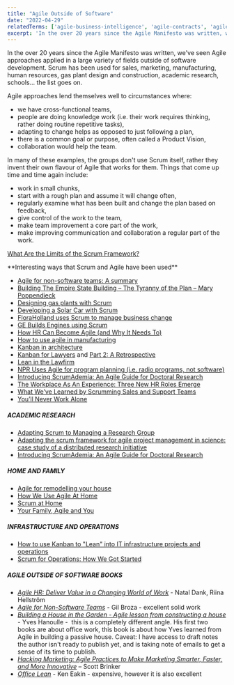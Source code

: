 ```yaml
---
title: "Agile Outside of Software"
date: "2022-04-29"
relatedTerms: ['agile-business-intelligence', 'agile-contracts', 'agile-for-embedded-software', 'agile-government', 'agile-hardware', 'agile-sales-and-marketing', 'agile-schools']
excerpt: 'In the over 20 years since the Agile Manifesto was written, we've seen Agile approaches'
---
```


In the over 20 years since the Agile Manifesto was written, we've seen Agile approaches applied in a large variety of fields outside of software development. Scrum has been used for sales, marketing, manufacturing, human resources, gas plant design and construction, academic research, schools... the list goes on.

Agile approaches lend themselves well to circumstances where:

- we have cross-functional teams,
- people are doing knowledge work (i.e. their work requires thinking, rather doing routine repetitive tasks),
- adapting to change helps as opposed to just following a plan,
- there is a common goal or purpose, often called a Product Vision,
- collaboration would help the team.

In many of these examples, the groups don't use Scrum itself, rather they invent their own flavour of Agile that works for them. Things that come up time and time again include:

- work in small chunks,
- start with a rough plan and assume it will change often,
- regularly examine what has been built and change the plan based on feedback,
- give control of the work to the team,
- make team improvement a core part of the work,
- make improving communication and collaboration a regular part of the work.

[What Are the Limits of the Scrum Framework?](/blog/what-are-the-limits-of-the-scrum-framework)

<HighlightBox heading="Resource Links" variant="resourceLinks">
**Interesting ways that Scrum and Agile have been used**

- [Agile for non-software teams: A summary](https://www.boost.co.nz/blog/2022/05/agile-for-non-software-teams)
- [Building The Empire State Building – The Tyranny of the Plan – Mary Poppendieck](https://chrisgagne.com/1255/mary-poppendiecks-the-tyranny-of-the-plan/)
- [Designing gas plants with Scrum](https://static1.squarespace.com/static/60048499dfad4a36491e0978/t/600f1a2cbe0ab939ea1e079a/1611602489839/EPCScrum.pdf)
- [Developing a Solar Car with Scrum](https://www.infoq.com/news/2015/12/developing-solar-car-scrum)
- [FloraHolland uses Scrum to manage business change](https://www.infoq.com/news/2013/11/business-scrum-floraholland)
- [GE Builds Engines using Scrum](https://www.scruminc.com/ges-take-on-scrum-engines-of-democracy/)
- [How HR Can Become Agile (and Why It Needs To)](https://hbr.org/2017/06/how-hr-can-become-agile-and-why-it-needs-to)
- [How to use agile in manufacturing](https://www.tacticalprojectmanager.com/agile-in-manufacturing/)
- [Kanban in architecture](https://www.5dvision.com/post/kanban-in-architecture/)
- [Kanban for Lawyers](https://www.agileattorney.com/blog/kanban-for-lawyers-getting-started) and [Part 2: A Retrospective](https://www.agileattorney.com/kanban-for-lawyers-part-2-a-retrospective/)
- [Lean in the Lawfirm](https://www.slideshare.net/scrummasternz/lean-in-the-lawfirm-by-stephen-reed)
- [NPR Uses Agile for program planning (i.e. radio programs, not software)](https://www.computerworld.com/article/2505876/app-development/npr-adopts-agile-like-method-for-program-development.html)
- [Introducing ScrumAdemia: An Agile Guide for Doctoral Research](https://www.cambridge.org/core/journals/ps-political-science-and-politics/article/introducing-scrumademia-an-agile-guide-for-doctoral-research/6275B823DB54B3FB56011C8A7B182528)
- [The Workplace As An Experience: Three New HR Roles Emerge](https://www.forbes.com/sites/jeannemeister/2016/05/13/the-workplace-as-an-experience-three-new-hr-roles-emerge/)
- [What We’ve Learned by Scrumming Sales and Support Teams](https://procognita.com/post/what-weve-learned-by-scrumming-sales-and-support-teams-406)
- [You’ll Never Work Alone](https://www.inc.com/winning-workplaces/magazine/201106/youll-never-work-alone.html)

##### ACADEMIC RESEARCH

- [Adapting Scrum to Managing a Research Group](https://www.cs.umd.edu/~mwh/papers/score.pdf)
- [Adapting the scrum framework for agile project management in science: case study of a distributed research initiative](https://www.sciencedirect.com/science/article/pii/S2405844018340635)
- [Introducing ScrumAdemia: An Agile Guide for Doctoral Research](https://www.cambridge.org/core/journals/ps-political-science-and-politics/article/introducing-scrumademia-an-agile-guide-for-doctoral-research/6275B823DB54B3FB56011C8A7B182528)

##### HOME AND FAMILY

- [Agile for remodelling your house](https://www.jrothman.com/mpd/agile/2014/04/an-agile-approach-to-a-house-remodel/)
- [How We Use Agile At Home](https://vimeo.com/162910539)
- [Scrum at Home](https://www.scrumalliance.org/ScrumRedesignDEVSite/media/ScrumAllianceMedia/Global%20Scrum%20Gatherings/2017%20San%20Diego/Presentations/AckermanStacey_Scrum-at-Home.pdf)
- [Your Family, Agile and You](https://agileandfamily.blogspot.co.uk/)

##### INFRASTRUCTURE AND OPERATIONS

- [How to use Kanban to "Lean"​ into IT infrastructure projects and operations](https://www.linkedin.com/pulse/how-use-kanban-lean-infrastructure-projects-shop-john-proffitt/)
- [Scrum for Operations: How We Got Started](https://theagileadmin.com/2013/07/19/scrum-for-operations-how-we-got-started/)

##### AGILE OUTSIDE OF SOFTWARE BOOKS

- [_Agile HR: Deliver Value in a Changing World of Work_](https://www.amazon.ca/Agile-HR-Deliver-Value-Changing/dp/178966585X/&tag=notesfromatoo-20) - Natal Dank, Riina Hellström
- [_Agile for Non-Software Teams_](https://3pvantage.com/afnst-book/) - Gil Broza - excellent solid work
- [_Building a House in the Garden - Agile lesson from constructing a house_](https://leanpub.com/OurHouseInTheGarden) - Yves Hanoulle -  this is a completely different angle. His first two books are about office work, this book is about how Yves learned from Agile in building a passive house. Caveat: I have access to draft notes the author isn't ready to publish yet, and is taking note of emails to get a sense of its time to publish.
- [_Hacking Marketing: Agile Practices to Make Marketing Smarter, Faster, and More Innovative_](https://www.amazon.com/Hacking-Marketing-Practices-Smarter-Innovative/dp/1119183170/&tag=notesfromatoo-20/&tag=notesfromatoo-20) – Scott Brinker 
- _[Office Lean](https://www.amazon.ca/Office-Lean-Understanding-Implementing-Administrative/dp/0367196646/&tag=notesfromatoo-20)_ - Ken Eakin - expensive, however it is also excellent
</HighlightBox>
